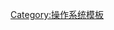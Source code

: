 {{Navbox
|name  = Unix
|title = [[Unix]]及[[类Unix系统|类Unix]][[操作系统]]
|bodyclass = hlist

|state = {{{state|autocollapse}}}

|group1 =
|list1 =
* ''[[A/UX]]''
* [[IBM AIX|AIX]]
* [[BlackBerry 10]]
* [[BSD]]
** ''{{tsl|en|386BSD}}''
*** [[DragonFly BSD]]
*** [[FreeBSD]]
*** [[NetBSD]]
*** [[OpenBSD]]
* {{tsl|en|Coherent_(operating_system)|Coherent (操作系统)|Coherent}}
* [[GNU]]
* [[HP-UX]]
* [[iOS]]
* ''[[IRIX]]''
* [[Linux]]
**[[Android]]
** [[Chrome OS]]

* [[LynxOS]]
* [[MINIX]]
* [[NeXTSTEP]]
* [[macOS]]
** [[Darwin (操作系统)|Darwin]]
* [[貝爾實驗室九號計畫|Plan 9]]
* [[QNX]]
* ''[[Research Unix]]''
* [[SCO OpenServer]]
* [[Solaris]]
* ''[[SunOS]]''
* ''[[UNIX System III|System III]]''
* ''[[UNIX System V|System V]]''
* {{tsl|en|Tru64 UNIX}}
* ''{{tsl|en|Ultrix}}''
* {{tsl|en|UnixWare}}
* ''[[Xenix]]''
* {{tsl|en|List_of_Unix_systems|Unix操作系统列表|更多...}}

|below =
* {{icon|CAT}} '''[[:Category:Unix|分类]]'''
* {{icon|commons}} '''[[commons:Unix|共享资源]]'''
* {{icon|book}} '''[[b:Unix|教科书]]'''
}}<noinclude>
[[Category:操作系统模板]]
</noinclude>